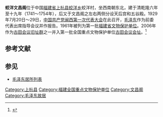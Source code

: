 {{coord|25|13|31|N|116|43|54|E|scale:10000|display=title}}
{{文物保护单位
| 级别 = 全国
| 名称 = [[古田会议旧址群|古田会议旧址群]]
| 子项 = 中国共产党闽西第一次代表大会会址——文昌阁
| 图片 = Shanghang Jiaoyang Wenchang Ge 2013.10.07 14-51-08.jpg
| 所在 = [[福建省|福建省]][[上杭县|上杭县]]
| 分类 = 近现代重要史迹及代表性建筑
| 时代 = 1929年
| 编号 = [[第六批全国重点文物保护单位|第六批]]合并项目
| 登录 = 2006年5月25日
}}
'''蛟洋文昌阁'''位于中国[[福建省|福建省]][[上杭县|上杭县]][[蛟洋乡|蛟洋乡]]蛟洋村，坐西南朝东北，建于清乾隆六年至十九年（1741～1754年），后又于文昌阁之左右两侧分设天后宫和五谷殿。1929年7月20日～29日，[[中国共产党闽西第一次代表大会|中国共产党闽西第一次代表大会]]在此召开，[[毛泽东|毛泽东]]作为前委代表出席指导会议并作报告。1961年被列为第一批[[福建省文物保护单位|福建省文物保护单位]]。2006年作为[[古田会议旧址群|古田会议旧址群]]之一并入第一批全国重点文物保护单位[[古田会议会址|古田会议会址]]。<ref>{{Cite book |author=国家文物局 编 |title=全国重点文物保护单位（第六批）·第Ⅴ卷 |publisher=文物出版社 |year=2008 |isbn=978-7-5010-2446-9 |pages=432-434 }}</ref>

{{Gallery
|width = 300
|height = 
|lines = 1
|File:Shanghang Jiaoyang Wenchang Ge 2013.10.07 14-36-00.jpg|正前面
|File:Shanghang Jiaoyang Wenchang Ge 2013.10.07 14-34-38.jpg|右前面
|File:Shanghang Jiaoyang Wenchang Ge 2013.10.07 14-37-40.jpg|左侧的天后宫
|File:Shanghang Jiaoyang Wenchang Ge 2013.10.07 14-44-03.jpg|天后宫正殿
|File:Shanghang Jiaoyang Wenchang Ge 2013.10.07 14-49-07.jpg|右侧的五谷殿
|File:Shanghang Jiaoyang Wenchang Ge 2013.10.07 14-41-18.jpg|底层大厅
|File:Shanghang Jiaoyang Wenchang Ge 2013.10.07 14-41-54.jpg|底层右侧的毛泽东旧居
|File:Shanghang Jiaoyang Wenchang Ge 2013.10.07 14-43-04.jpg|底层后部的巷道
}}

==参考文献==
{{commonscat|Jiaoyang Wenchang Ge}}
{{reflist}}

==参见==
*[[毛泽东居所列表|毛泽东居所列表]]

{{福建全国重点文物保护单位}}

{{DEFAULTSORT:Jiao}}
[[Category:上杭县|Category:上杭县]]
[[Category:福建全国重点文物保护单位|Category:福建全国重点文物保护单位]]
[[Category:文昌阁|Category:文昌阁]]
[[Category:毛泽东故居|Category:毛泽东故居]]
